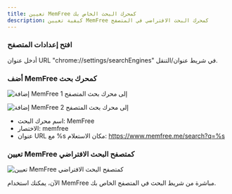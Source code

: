```yaml
---
title: تعيين MemFree كمحرك البحث الخاص بك
description: كيفية تعيين MemFree كمحرك البحث الافتراضي في المتصفح
---
```


<Steps>

### افتح إعدادات المتصفح

أدخل عنوان URL "chrome://settings/searchEngines" في شريط عنوان/التنقل.

### أضف MemFree كمحرك بحث

<img
    className="mt-4 overflow-hidden rounded-lg border"
    src="/images/doc/add-search-engine1.png"
    alt="إضافة MemFree إلى محرك بحث المتصفح 1"
/>

<img
    className="mt-4 overflow-hidden rounded-lg border"
    src="/images/doc/add-search-engine2.png"
    alt="إضافة MemFree إلى محرك بحث المتصفح 2"
/>

-   اسم محرك البحث: MemFree
-   الاختصار: memfree
-   عنوان URL مع %s مكان الاستعلام: https://www.memfree.me/search?q=%s

### تعيين MemFree كمتصفح البحث الافتراضي

<img
    className="mt-4 overflow-hidden rounded-lg border"
    src="/images/doc/default-search-engine.png"
    alt="تعيين MemFree كمتصفح البحث الافتراضي"
/>
</Steps>

الآن، يمكنك استخدام MemFree مباشرة من شريط البحث في المتصفح الخاص بك.
